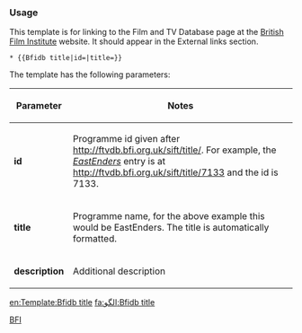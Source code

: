 {{documentation subpage}}

===Usage===
This template is for linking to the Film and TV Database page at the [[British Film Institute]] website. It should appear in the External links section.

<pre>* {{Bfidb title|id=|title=}}</pre>

The template has the following parameters:
{| class="wikitable"
|-
! Parameter
! Notes
|-
| '''id'''
| Programme id given after http://ftvdb.bfi.org.uk/sift/title/. For example, the ''[[EastEnders]]'' entry is at http://ftvdb.bfi.org.uk/sift/title/7133 and the id is 7133.
|-
| '''title'''
| Programme name, for the above example this would be EastEnders. The title is automatically formatted.
|-
| '''description'''
| Additional description
|}

<includeonly>
[[Category:電影外部連結模板|BFI]]

[[en:Template:Bfidb title]]
[[fa:الگو:Bfidb title]]
</includeonly>